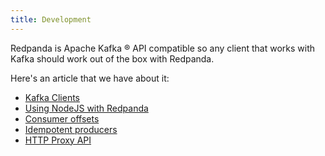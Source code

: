 ```yaml
---
title: Development
---
```


<head>
    <meta name="title" content="Development | Redpanda Docs"/>
    <meta name="description" content="Development index page."/>
</head>

Redpanda is Apache Kafka ® API compatible so any client that works with Kafka
should work out of the box with Redpanda. 

Here's an article that we have about it:

- [Kafka Clients](./kafka-clients.mdx)
- [Using NodeJS with Redpanda](./guide-nodejs)
- [Consumer offsets](./consumer-offsets)
- [Idempotent producers](./idempotent-producers)
- [HTTP Proxy API](./http-proxy)